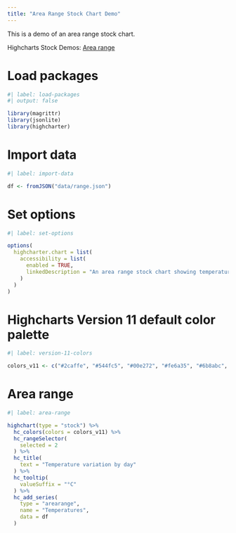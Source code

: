```yaml
---
title: "Area Range Stock Chart Demo"
---
```


This is a demo of an area range stock chart.

Highcharts Stock Demos: [Area range](https://www.highcharts.com/demo/stock/arearange)

# Load packages

```r
#| label: load-packages
#| output: false

library(magrittr)
library(jsonlite)
library(highcharter)
```

# Import data

```r
#| label: import-data

df <- fromJSON("data/range.json")
```

# Set options

```r
#| label: set-options

options(
  highcharter.chart = list(
    accessibility = list(
      enabled = TRUE,
      linkedDescription = "An area range stock chart showing temperature variation by day."
    )
  )
)
```

# Highcharts Version 11 default color palette

```r
#| label: version-11-colors

colors_v11 <- c("#2caffe", "#544fc5", "#00e272", "#fe6a35", "#6b8abc", "#d568fb", "#2ee0ca", "#fa4b42", "#feb56a", "#91e8e1")
```

# Area range

```r
#| label: area-range

highchart(type = "stock") %>% 
  hc_colors(colors = colors_v11) %>% 
  hc_rangeSelector(
    selected = 2
  ) %>% 
  hc_title(
    text = "Temperature variation by day"
  ) %>% 
  hc_tooltip(
    valueSuffix = "°C"
  ) %>% 
  hc_add_series(
    type = "arearange",
    name = "Temperatures",
    data = df
  )
```
